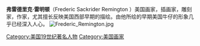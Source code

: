 {{Expand language|1=en|time=2020-07-21T14:22:54+00:00}}
{{Unreferenced|time=2020-07-21T14:14:48+00:00}}
'''弗雷德里克·雷明顿'''（Frederic Sackrider Remington {{bd|1861年|10月4日|1909年|12月26日|}}）美国画家，插画家，雕刻家，作家，尤其擅长反映美国西部早期的描绘。由他所绘的早期美国牛仔的形象几乎已经深入人心。 
[[File:Frederic_Remington.jpg|thumb]]

{{Authority control}}
{{美国人物小作品}}

[[Category:美国19世纪著名人物|Category:美国19世纪著名人物]]
[[Category:美国画家|Category:美国画家]]